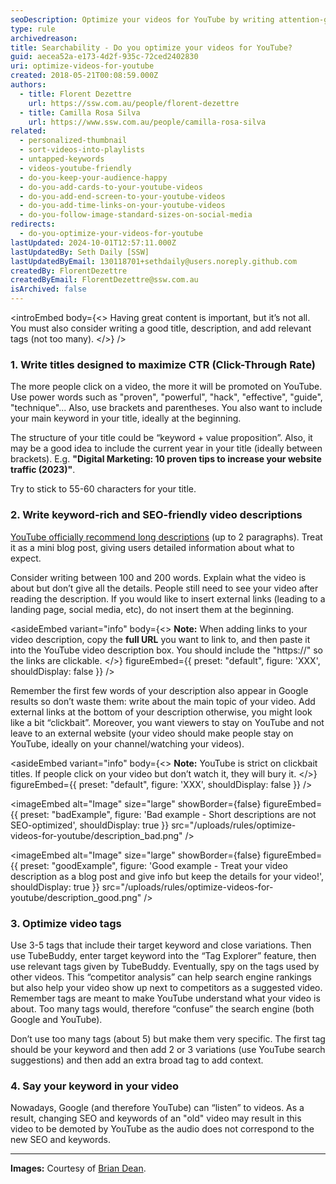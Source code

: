```yaml
---
seoDescription: Optimize your videos for YouTube by writing attention-grabbing titles that include your main keyword and value proposition.
type: rule
archivedreason:
title: Searchability - Do you optimize your videos for YouTube?
guid: aecea52a-e173-4d2f-935c-72ced2402830
uri: optimize-videos-for-youtube
created: 2018-05-21T00:08:59.000Z
authors:
  - title: Florent Dezettre
    url: https://ssw.com.au/people/florent-dezettre
  - title: Camilla Rosa Silva
    url: https://www.ssw.com.au/people/camilla-rosa-silva
related:
  - personalized-thumbnail
  - sort-videos-into-playlists
  - untapped-keywords
  - videos-youtube-friendly
  - do-you-keep-your-audience-happy
  - do-you-add-cards-to-your-youtube-videos
  - do-you-add-end-screen-to-your-youtube-videos
  - do-you-add-time-links-on-your-youtube-videos
  - do-you-follow-image-standard-sizes-on-social-media
redirects:
  - do-you-optimize-your-videos-for-youtube
lastUpdated: 2024-10-01T12:57:11.000Z
lastUpdatedBy: Seth Daily [SSW]
lastUpdatedByEmail: 130118701+sethdaily@users.noreply.github.com
createdBy: FlorentDezettre
createdByEmail: FlorentDezettre@ssw.com.au
isArchived: false
---
```


<introEmbed
  body={<>
Having great content is important, but it’s not all. You must also consider writing a good title, description, and add relevant tags (not too many).
  </>}
/>
### 1. Write titles designed to maximize CTR (Click-Through Rate)

The more people click on a video, the more it will be promoted on YouTube. Use power words such as "proven", "powerful", "hack", "effective", "guide", "technique"... Also, use brackets and parentheses. You also want to include your main keyword in your title, ideally at the beginning.

The structure of your title could be “keyword + value proposition”. Also, it may be a good idea to include the current year in your title (ideally between brackets).
E.g. **"Digital Marketing: 10 proven tips to increase your website traffic (2023)"**.

Try to stick to 55-60 characters for your title.

### 2. Write keyword-rich and SEO-friendly video descriptions

[YouTube officially recommend long descriptions](https://www.youtube.com/watch?v=gTrLniP5tSQ&feature=youtu.be) (up to 2 paragraphs). Treat it as a mini blog post, giving users detailed information about what to expect.

Consider writing between 100 and 200 words. Explain what the video is about but don’t give all the details. People still need to see your video after reading the description. If you would like to insert external links (leading to a landing page, social media, etc), do not insert them at the beginning.

<asideEmbed
  variant="info"
  body={<>
    **Note:** When adding links to your video description, copy the **full URL** you want to link to, and then paste it into the YouTube video description box. You should include the "https://" so the links are clickable.
  </>}
  figureEmbed={{
    preset: "default",
    figure: 'XXX',
    shouldDisplay: false
  }}
/>

Remember the first few words of your description also appear in Google results so don’t waste them: write about the main topic of your video. Add external links at the bottom of your description otherwise, you might look like a bit “clickbait”. Moreover, you want viewers to stay on YouTube and not leave to an external website (your video should make people stay on YouTube, ideally on your channel/watching your videos).

<asideEmbed
  variant="info"
  body={<>
    **Note:** YouTube is strict on clickbait titles. If people click on your video but don’t watch it, they will bury it.
  </>}
  figureEmbed={{
    preset: "default",
    figure: 'XXX',
    shouldDisplay: false
  }}
/>

<imageEmbed
  alt="Image"
  size="large"
  showBorder={false}
  figureEmbed={{
    preset: "badExample",
    figure: 'Bad example - Short descriptions are not SEO-optimized',
    shouldDisplay: true
  }}
  src="/uploads/rules/optimize-videos-for-youtube/description_bad.png"
/>

<imageEmbed
  alt="Image"
  size="large"
  showBorder={false}
  figureEmbed={{
    preset: "goodExample",
    figure: 'Good example - Treat your video description as a blog post and give info but keep the details for your video!',
    shouldDisplay: true
  }}
  src="/uploads/rules/optimize-videos-for-youtube/description_good.png"
/>

### 3. Optimize video tags

Use 3-5 tags that include their target keyword and close variations. Then use TubeBuddy, enter target keyword into the “Tag Explorer” feature, then use relevant tags given by TubeBuddy. Eventually, spy on the tags used by other videos. This “competitor analysis” can help search engine rankings but also help your video show up next to competitors as a suggested video. Remember tags are meant to make YouTube understand what your video is about. Too many tags would, therefore “confuse” the search engine (both Google and YouTube).

Don’t use too many tags (about 5) but make them very specific. The first tag should be your keyword and then add 2 or 3 variations (use YouTube search suggestions) and then add an extra broad tag to add context.

### 4. Say your keyword in your video

Nowadays, Google (and therefore YouTube) can “listen” to videos. As a result, changing SEO and keywords of an "old" video may result in this video to be demoted by YouTube as the audio does not correspond to the new SEO and keywords.

---

**Images:** Courtesy of [Brian Dean](https://backlinko.com/grow-youtube-channel).
